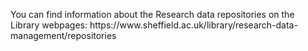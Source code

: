 <!-- Include information about your organisational data repository here. -->

You can find information about the Research data repositories on the Library webpages: https://www.sheffield.ac.uk/library/research-data-management/repositories
